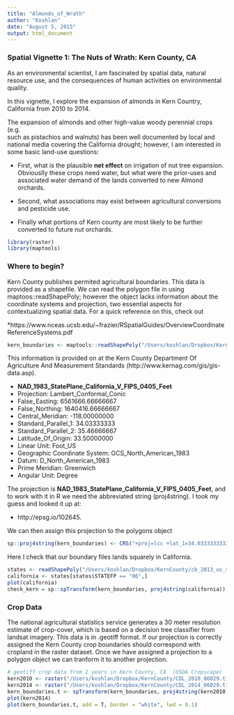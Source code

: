 ```yaml
---
title: "Almonds_of_Wrath"
author: "Koshlan"
date: "August 5, 2015"
output: html_document
---
```

### Spatial Vignette 1: The Nuts of Wrath: Kern County, CA 

As an environmental scientist, 
I am fascinated by spatial data, natural resource use, and
the consequences of human activities on environmental quality. 

In this vignette, I explore the expansion of almonds
in Kern Country, California from 2010 to 2014. 

The expansion of almonds and other high-value woody perennial crops (e.g.  
such as pistachios and walnuts) has been well documented by local and 
national media covering the California drought; however, I am interested in some basic land-use questions:

* First, what is the plausible **net effect** on irrigation of nut tree expansion.
Obviouslly these crops need water, but what were the prior-uses and 
associated water demand of the lands converted to new Almond orchards. 

* Second, what associations may exist between agricultural conversions 
and pesticide use. 

* Finally what portions of Kern county are most likely to be further converted to 
future nut orchards.

```r
library(raster)
library(maptools)
```

### Where to begin?

Kern County publishes permited agricultural boundaries. This data is provided as a shapefile. We can read the polygon file in using maptoos::readShapePoly; however the object lacks information about the coordinate systems and projection, two essential
aspects for contextualizing spatial data. For a quick reference on this, check out

*https://www.nceas.ucsb.edu/~frazier/RSpatialGuides/OverviewCoordinateReferenceSystems.pdf

```r
kern_boundaries <- maptools::readShapePoly("/Users/koshlan/Dropbox/KernCounty/kern2014/kern2014.shp")
```

This information is provided on at the Kern County Department Of Agriculture And Measurement Standards (http://www.kernag.com/gis/gis-data.asp). 

* **NAD_1983_StatePlane_California_V_FIPS_0405_Feet**
* Projection:  Lambert_Conformal_Conic
* False_Easting:  6561666.66666667
* False_Northing:  1640416.66666667
* Central_Meridian:  -118.00000000
* Standard_Parallel_1:	34.03333333
* Standard_Parallel_2:	35.46666667
* Latitude_Of_Origin:	33.50000000
* Linear Unit:	Foot_US
* Geographic Coordinate System:	GCS_North_American_1983
* Datum:	D_North_American_1983
* Prime Meridian:	Greenwich
* Angular Unit:	Degree

The projection
is **NAD_1983_StatePlane_California_V_FIPS_0405_Feet**, and to work with it in R
we need the abbreviated string (proj4string). I took my guess and looked it 
up at:

* http://epsg.io/102645. 

We can then assign this projection to the polygons object
```r
sp::proj4string(kern_boundaries) <- CRS("+proj=lcc +lat_1=34.03333333333333 +lat_2=35.46666666666667 +lat_0=33.5 +lon_0=-118 +x_0=2000000 +y_0=500000.0000000002 +ellps=GRS80 +datum=NAD83 +to_meter=0.3048006096012192")
```

Here I check that our boundary files lands squarely in California.

```r
states <- readShapePoly("/Users/koshlan/Dropbox/KernCounty/cb_2013_us_state_20m/cb_2013_us_state_20m.shp", proj4string=CRS("+proj=longlat"))
california <- states[states$STATEFP == "06",]
plot(california)
check_kern = sp::spTransform(kern_boundaries, proj4string(california))
```

### Crop Data

The national agricultural statistics service generates a 30 meter resolution estimate of crop-cover, which is based on a decision tree classifier from landsat imagery. This data is in .geotiff format. If our projection is correctly assigned
the Kern County crop boundaries should correspond with cropland in the raster dataset. Once we have assigned a projection to a polygon object we can tranform it to another projection. 

```r
# geotiff crop data from 2 years in Kern County, CA  (USDA Cropscape)
kern2010 <- raster("/Users/koshlan/Dropbox/KernCounty/CDL_2010_06029.tif")
kern2014 <- raster("/Users/koshlan/Dropbox/KernCounty/CDL_2014_06029.tif")
kern_boundaries.t <- spTransform(kern_boundaries, proj4string(kern2010))
plot(kern2014)
plot(kern_boundaries.t, add = T, border = "white", lwd = 0.1)
```
